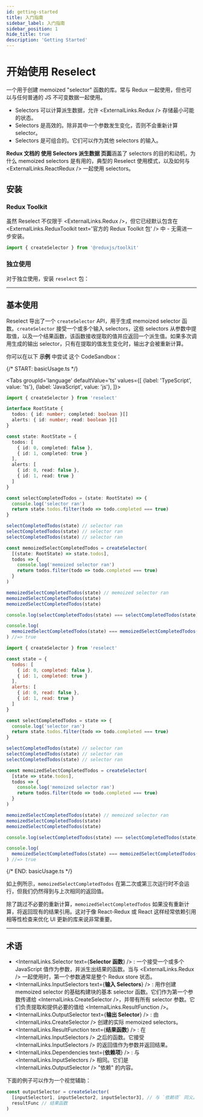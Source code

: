 ```yaml
---
id: getting-started
title: 入门指南
sidebar_label: 入门指南
sidebar_position: 1
hide_title: true
description: 'Getting Started'
---
```



# 开始使用 Reselect

一个用于创建 memoized "selector" 函数的库。常与 Redux 一起使用，但也可以与任何普通的 JS 不可变数据一起使用。

- Selectors 可以计算派生数据，允许 <ExternalLinks.Redux /> 存储最小可能的状态。
- Selectors 是高效的。除非其中一个参数发生变化，否则不会重新计算 selector。
- Selectors 是可组合的。它们可以作为其他 selectors 的输入。

**Redux 文档的 <Link to="https://redux.js.org/usage/deriving-data-selectors">使用 Selectors 派生数据</Link> 页面**涵盖了 selectors 的目的和动机，为什么 memoized selectors 是有用的，典型的 Reselect 使用模式，以及如何与 <ExternalLinks.ReactRedux /> 一起使用 selectors。

## 安装

### Redux Toolkit

虽然 Reselect 不仅限于 <ExternalLinks.Redux />，但它已经默认包含在 <ExternalLinks.ReduxToolkit text='官方的 Redux Toolkit 包' /> 中 - 无需进一步安装。

```ts
import { createSelector } from '@reduxjs/toolkit'
```

### 独立使用

对于独立使用，安装 `reselect` 包：

<PackageTabs />

---

## 基本使用

Reselect 导出了一个 `createSelector` API，用于生成 memoized selector 函数。`createSelector` 接受一个或多个输入 selectors，这些 selectors 从参数中提取值，以及一个结果函数，该函数接收提取的值并应返回一个派生值。如果多次调用生成的输出 selector，只有在提取的值发生变化时，输出才会被重新计算。

你可以在以下 **示例** 中尝试 <Link to='https://codesandbox.io/s/reselect-example-g3k9gf?file=/src/index.js'>这个 CodeSandbox</Link>：

{/* START: basicUsage.ts */}

<Tabs
  groupId='language'
  defaultValue='ts'
  values={[
    {label: 'TypeScript', value: 'ts'},
    {label: 'JavaScript', value: 'js'},
  ]}>
  <TabItem value='ts'>

```ts title="basicUsage.ts"
import { createSelector } from 'reselect'

interface RootState {
  todos: { id: number; completed: boolean }[]
  alerts: { id: number; read: boolean }[]
}

const state: RootState = {
  todos: [
    { id: 0, completed: false },
    { id: 1, completed: true }
  ],
  alerts: [
    { id: 0, read: false },
    { id: 1, read: true }
  ]
}

const selectCompletedTodos = (state: RootState) => {
  console.log('selector ran')
  return state.todos.filter(todo => todo.completed === true)
}

selectCompletedTodos(state) // selector ran
selectCompletedTodos(state) // selector ran
selectCompletedTodos(state) // selector ran

const memoizedSelectCompletedTodos = createSelector(
  [(state: RootState) => state.todos],
  todos => {
    console.log('memoized selector ran')
    return todos.filter(todo => todo.completed === true)
  }
)

memoizedSelectCompletedTodos(state) // memoized selector ran
memoizedSelectCompletedTodos(state)
memoizedSelectCompletedTodos(state)

console.log(selectCompletedTodos(state) === selectCompletedTodos(state)) //=> false

console.log(
  memoizedSelectCompletedTodos(state) === memoizedSelectCompletedTodos(state)
) //=> true
```

  </TabItem>
  <TabItem value='js'>

```js title="basicUsage.js"
import { createSelector } from 'reselect'

const state = {
  todos: [
    { id: 0, completed: false },
    { id: 1, completed: true }
  ],
  alerts: [
    { id: 0, read: false },
    { id: 1, read: true }
  ]
}

const selectCompletedTodos = state => {
  console.log('selector ran')
  return state.todos.filter(todo => todo.completed === true)
}

selectCompletedTodos(state) // selector ran
selectCompletedTodos(state) // selector ran
selectCompletedTodos(state) // selector ran

const memoizedSelectCompletedTodos = createSelector(
  [state => state.todos],
  todos => {
    console.log('memoized selector ran')
    return todos.filter(todo => todo.completed === true)
  }
)

memoizedSelectCompletedTodos(state) // memoized selector ran
memoizedSelectCompletedTodos(state)
memoizedSelectCompletedTodos(state)

console.log(selectCompletedTodos(state) === selectCompletedTodos(state)) //=> false

console.log(
  memoizedSelectCompletedTodos(state) === memoizedSelectCompletedTodos(state)
) //=> true
```

  </TabItem>
</Tabs>

{/* END: basicUsage.ts */}

如上例所示，`memoizedSelectCompletedTodos` 在第二次或第三次运行时不会运行，但我们仍然得到与上次相同的返回值。

除了跳过不必要的重新计算，`memoizedSelectCompletedTodos` 如果没有重新计算，将返回现有的结果引用。这对于像 React-Redux 或 React 这样经常依赖引用相等性检查来优化 UI 更新的库来说非常重要。

---

## 术语

- <InternalLinks.Selector text={<b>Selector 函数</b>} />
  : 一个接受一个或多个 JavaScript 值作为参数，并派生出结果的函数。当与 <ExternalLinks.Redux /> 一起使用时，第一个参数通常是整个 Redux store 状态。
- <InternalLinks.InputSelectors text={<b>输入 Selectors</b>} />
  : 用作创建 memoized selector 的基础构建块的基本 selector 函数。它们作为第一个参数传递给 <InternalLinks.CreateSelector />，并带有所有 selector 参数。它们负责提取和提供必要的值给 <InternalLinks.ResultFunction />。
- <InternalLinks.OutputSelector text={<b>输出 Selector</b>} />
  : 由 <InternalLinks.CreateSelector /> 创建的实际 memoized selectors。
- <InternalLinks.ResultFunction text={<b>结果函数</b>} />
  : 在 <InternalLinks.InputSelectors /> 之后的函数。它接受 <InternalLinks.InputSelectors /> 的返回值作为参数并返回结果。
- <InternalLinks.Dependencies text={<b>依赖项</b>} />
  : 与 <InternalLinks.InputSelectors /> 相同。它们是 <InternalLinks.OutputSelector /> "依赖" 的内容。

下面的例子可以作为一个视觉辅助：

```ts
const outputSelector = createSelector(
  [inputSelector1, inputSelector2, inputSelector3], // 与 `依赖项` 同义。
  resultFunc // 结果函数
)
```
